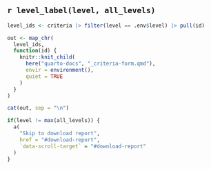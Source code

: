 ## `r level_label(level, all_levels)`

```r
level_ids <- criteria |> filter(level == .env$level) |> pull(id)

out <- map_chr(
  level_ids,
  function(id) {
    knitr::knit_child(
      here("quarto-docs", "_criteria-form.qmd"),
      envir = environment(),
      quiet = TRUE
    )
  }
)

cat(out, sep = "\n")
```

```r
if(level != max(all_levels)) {
  a(
    "Skip to download report",
    href = "#download-report",
    `data-scroll-target` = "#download-report"
  )
}
```